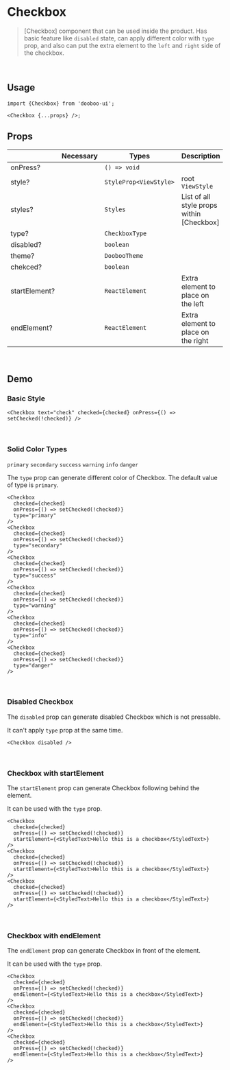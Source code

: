
<Meta title="Components/Checkbox" />

# Checkbox

> [Checkbox] component that can be used inside the product. Has basic feature like `disabled` state, can apply different color with `type` prop, and also can put the extra element to the `left` and `right` side of the checkbox.

<br />

## Usage

```tsx
import {Checkbox} from 'dooboo-ui';

<Checkbox {...props} />;
```

## Props

|               | Necessary | Types                  | Description                               | Default |
| ------------- | --------- | ---------------------- | ----------------------------------------- | ------- |
| onPress?      |           | `() => void`           |                                           |         |
| style?        |           | `StyleProp<ViewStyle>` | root `ViewStyle`                          |         |
| styles?       |           | `Styles`               | List of all style props within [Checkbox] |         |
| type?         |           | `CheckboxType`         |                                           | primary |
| disabled?     |           | `boolean`              |                                           |         |
| theme?        |           | `DoobooTheme`          |                                           |         |
| chekced?      |           | `boolean`              |                                           |         |
| startElement?  |           | `ReactElement`         | Extra element to place on the left        |         |
| endElement? |           | `ReactElement`         | Extra element to place on the right       |         |

<br />

## Demo

### Basic Style

```tsx
<Checkbox text="check" checked={checked} onPress={() => setChecked(!checked)} />
```

<Basic themeType="light" />
<Basic themeType="dark" />
<br />

### Solid Color Types

`primary` `secondary` `success` `warning` `info` `danger`

The `type` prop can generate different color of Checkbox. The default value of type is `primary`.

```tsx
<Checkbox
  checked={checked}
  onPress={() => setChecked(!checked)}
  type="primary"
/>
<Checkbox
  checked={checked}
  onPress={() => setChecked(!checked)}
  type="secondary"
/>
<Checkbox
  checked={checked}
  onPress={() => setChecked(!checked)}
  type="success"
/>
<Checkbox
  checked={checked}
  onPress={() => setChecked(!checked)}
  type="warning"
/>
<Checkbox
  checked={checked}
  onPress={() => setChecked(!checked)}
  type="info"
/>
<Checkbox
  checked={checked}
  onPress={() => setChecked(!checked)}
  type="danger"
/>
```

<Solid themeType="light" />
<Solid themeType="dark" />
<br />

### Disabled Checkbox

The `disabled` prop can generate disabled Checkbox which is not pressable.

It can't apply `type` prop at the same time.

```tsx
<Checkbox disabled />
```

<Disabled themeType="light" />
<Disabled themeType="dark" />
<br />

### Checkbox with startElement

The `startElement` prop can generate Checkbox following behind the element.

It can be used with the `type` prop.

```tsx
<Checkbox
  checked={checked}
  onPress={() => setChecked(!checked)}
  startElement={<StyledText>Hello this is a checkbox</StyledText>}
/>
<Checkbox
  checked={checked}
  onPress={() => setChecked(!checked)}
  startElement={<StyledText>Hello this is a checkbox</StyledText>}
/>
<Checkbox
  checked={checked}
  onPress={() => setChecked(!checked)}
  startElement={<StyledText>Hello this is a checkbox</StyledText>}
/>
```

<startElement themeType="light" />
<startElement themeType="dark" />
<br />

### Checkbox with endElement

The `endElement` prop can generate Checkbox in front of the element.

It can be used with the `type` prop.

```tsx
<Checkbox
  checked={checked}
  onPress={() => setChecked(!checked)}
  endElement={<StyledText>Hello this is a checkbox</StyledText>}
/>
<Checkbox
  checked={checked}
  onPress={() => setChecked(!checked)}
  endElement={<StyledText>Hello this is a checkbox</StyledText>}
/>
<Checkbox
  checked={checked}
  onPress={() => setChecked(!checked)}
  endElement={<StyledText>Hello this is a checkbox</StyledText>}
/>
```

<endElement themeType="light" />
<endElement themeType="dark" />
<br />
